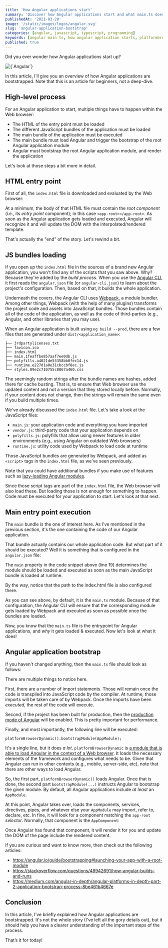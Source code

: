 ```yaml
---
title: 'How Angular applications start'
summary: 'Discover how Angular applications start and what main.ts does'
publishedAt: '2021-03-28'
image: '/static/images/logos/angular.svg'
slug: 'angular-application-bootstrap'
categories: [angular, javascript, typescript, programming]
keywords: [angular main ts, how angular application starts, platformbrowserdynamic, angular application bootstrap, angular]
published: true
---
```


Did you ever wonder how Angular applications start up?

<BlogPostCenteredContent>
  <Image
    alt={`Angular`}
    src={`/static/images/logos/angular.svg`}
    width={400}
    height={400}
    priority
  />
</BlogPostCenteredContent>

In this article, I'll give you an overview of how Angular applications are bootstrapped. Note that this is an article for beginners, not a deep-dive.

## High-level process

For an Angular application to start, multiple things have to happen within the Web browser:

- The HTML of the entry point must be loaded
- The different JavaScript bundles of the application must be loaded
- The main bundle of the application must be executed
- The main bundle must load Angular and trigger the bootstrap of the root Angular application module
- Angular must bootstrap the root Angular application module, and render the application

Let's look at those steps a bit more in detail.

## HTML entry point

First of all, the `index.html` file is downloaded and evaluated by the Web browser:

<Gist gistLink="dsebastien/860fbeb464d6d78f185df8ddda535338" />

At a minimum, the body of that HTML file must contain the _root component_ (i.e., its _entry point_ component); in this case `<app-root></app-root>`. As soon as the Angular application gets loaded and executed, Angular will recognize it and will update the DOM with the interpolated/rendered template.

That's actually the "end" of the story. Let's rewind a bit.

## JS bundles loading

If you open up the `index.html` file in the sources of a brand new Angular application, you won't find any of the scripts that you saw above. Why? Because they're added by the _build process_. When you use the [Angular CLI](https://cli.angular.io), it first reads the `angular.json` file (or `angular-cli.json`) to learn about the project's configuration. Then, based on that, it builds the whole application.

Underneath the covers, the Angular CLI uses [Webpack](https://webpack.js.org), a module bundler. Among other things, Webpack (with the help of many plugins) transforms the project code and assets into JavaScript bundles. Those bundles contain all of the code of the application, as well as the code of third-parties (e.g., Angular, and other libraries that you may use).

When an Angular application is built using `ng build --prod`, there are a few files that are generated under `dist/<application_name>`:

```
├── 3rdpartylicenses.txt
├── favicon.ico
├── index.html
├── main.1feaffbe857aaf7ee0db.js
├── polyfills.a4021de53358bb0fec14.js
├── runtime.e227d1a0e31cbccbf8ec.js
└── styles.09e2c710755c8867a460.css
```

<BlogPostTip>
  The seemingly random strings after the bundle names are hashes, added there
  for cache busting. That is, to ensure that Web browser use the updated content
  and not a version that they stored locally before. Normally, if your content
  does not change, then the strings will remain the same even if you build
  multiple times.
</BlogPostTip>

We've already discussed the `index.html` file. Let's take a look at the JavaScript files:

- `main.js`: your application code and everything you have imported
- `vendor.js`: third-party code that your application depends on
- `polyfills.js`: polyfills that allow using newer features in older environments (e.g., using Angular on outdated Web browsers)
- `runtime.js`: utility code used by Webpack to load code at runtime

Those JavaScript bundles are generated by Webpack, and added as `<script>` tags in the `index.html` file, as we've seen previously.

Note that you could have additional bundles if you make use of features such as [lazy-loading Angular modules](https://angular.io/guide/lazy-loading-ngmodules).

Since those script tags are part of the `index.html` file, the Web browser will also load these. But loading those is not enough for something to happen. Code must be executed for your application to start. Let's look at that next.

## Main entry point execution

The `main` bundle is the one of interest here. As I've mentioned in the previous section, it's the one containing the code of our Angular application.

That bundle actually contains our whole application code. But what part of it should be executed? Well it is something that is configured in the `angular.json` file:

<Gist gistLink="dsebastien/c0d0b9e5bde8c436162206d5f94a0b9b" />

The `main` property in the code snippet above (line 19) determines the module should be loaded and executed as soon as the main JavaScript bundle is loaded at runtime.

<BlogPostTip>
  By the way, notice that the path to the index.html file is also configured
  there.
</BlogPostTip>

As you can see above, by default, it is the `main.ts` module. Because of that configuration, the Angular CLI will ensure that the corresponding module gets loaded by Webpack and executed as soon as possible once the bundles are loaded.

Now, you know that the `main.ts` file is the entrypoint for Angular applications, and _why_ it gets loaded & executed. Now let's look at what it does!

## Angular application bootstrap

If you haven't changed anything, then the `main.ts` file should look as follows:

<Gist gistLink="dsebastien/521f7a468bcb05662d1bac86886eb149" />

There are multiple things to notice here.

First, there are a number of import statements. Those will remain once the code is transpiled into JavaScript code by the compiler. At runtime, those imports will be taken care of by Webpack. Once the imports have been _executed_, the rest of the code will execute.

Second, if the project has been built for production, then the [production mode of Angular](https://angular.io/api/core/enableProdMode) will be enabled. This is pretty important for performance.

Finally, and most importantly, the following line will be executed:

```
platformBrowserDynamic().bootstrapModule(AppModule);
```

It's a single line, but it does _a lot_. `platformBrowserDynamic` is [a module that is able to load Angular in the context of a Web browser](https://dsebastien.net/blog/2021-03-28-loading-an-angular-app-lazily). It loads the necessary elements of the framework and configures what needs to be. Given that Angular can run in other contexts (e.g., mobile, server-side, etc), note that there are other ways to load Angular.

So, the first part, `platformBrowserDynamic()` loads Angular. Once that is done, the second part `bootstrapModule(...)` instructs Angular to bootstrap the given module. By default, all Angular applications include _at least_ an `AppModule`.

At this point, Angular takes over, loads the components, services, directives, pipes, and whatever else your `AppModule` may import, refer to, declare, etc. In fine, it will look for a component matching the `app-root` _selector_. Normally, that component is the `AppComponent`:

<Gist gistLink="dsebastien/91eceb327732bbd42a54f3cbf5a73b30" />

Once Angular has found that component, it will render it for you and update the DOM of the page include the rendered content.

If you are curious and want to know more, then check out the following articles:

- https://angular.io/guide/bootstrapping#launching-your-app-with-a-root-module
- https://stackoverflow.com/questions/48942691/how-angular-builds-and-runs
- https://medium.com/angular-in-depth/angular-platforms-in-depth-part-2-application-bootstrap-process-8be461b4667e

## Conclusion

In this article, I've briefly explained how Angular applications are bootstrapped. It's not the whole story (I've left all the gory details out), but it should help you have a clearer understanding of the important steps of the process.

That’s it for today!

<BlogPostSignature />
